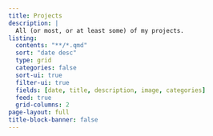 ```yaml
---
title: Projects
description: |
  All (or most, or at least some) of my projects.
listing:
  contents: "**/*.qmd"
  sort: "date desc"
  type: grid
  categories: false
  sort-ui: true
  filter-ui: true
  fields: [date, title, description, image, categories]
  feed: true
  grid-columns: 2
page-layout: full
title-block-banner: false
---
```

